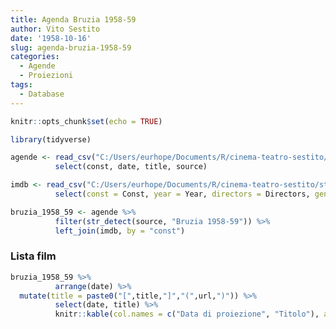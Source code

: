 ```yaml
---
title: Agenda Bruzia 1958-59
author: Vito Sestito
date: '1958-10-16'
slug: agenda-bruzia-1958-59
categories:
  - Agende
  - Proiezioni
tags:
  - Database
---
```


```r
knitr::opts_chunk$set(echo = TRUE)

library(tidyverse)

agende <- read_csv("C:/Users/eurhope/Documents/R/cinema-teatro-sestito/static/data/programmazione_agende.csv") %>%
          select(const, date, title, source)

imdb <- read_csv("C:/Users/eurhope/Documents/R/cinema-teatro-sestito/static/data/programmazione_imdb.csv") %>%
          select(const = Const, year = Year, directors = Directors, genres = Genres, imdb_rating = `IMDb Rating`, runtime = `Runtime (mins)`, url = URL)

bruzia_1958_59 <- agende %>%
          filter(str_detect(source, "Bruzia 1958-59")) %>%
          left_join(imdb, by = "const")
```
### Lista film
```r
bruzia_1958_59 %>%
          arrange(date) %>%
  mutate(title = paste0("[",title,"]","(",url,")")) %>%
          select(date, title) %>%
          knitr::kable(col.names = c("Data di proiezione", "Titolo"), align = c("l", "l", "l"))
```